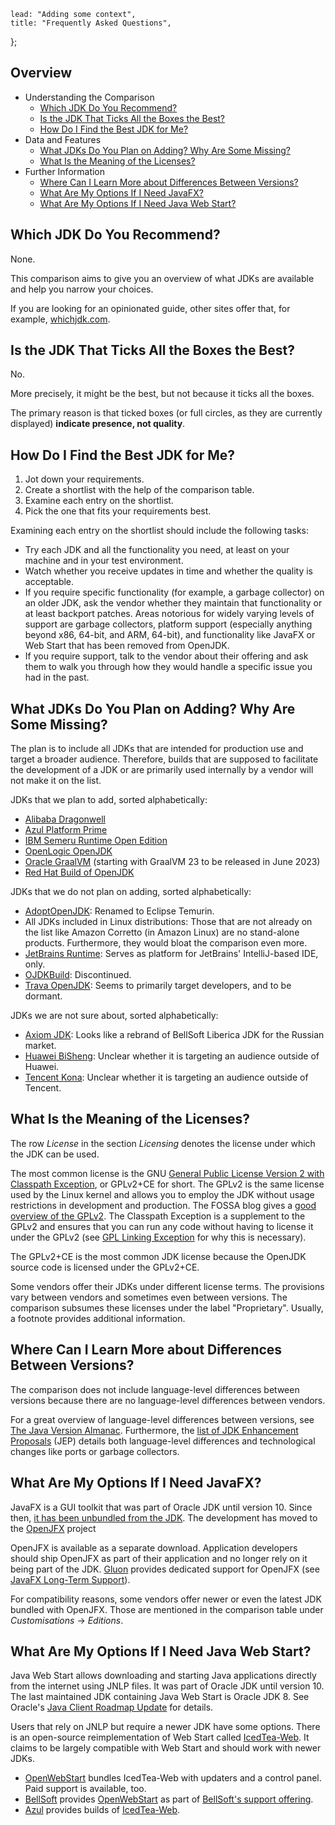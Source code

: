 
	lead: "Adding some context",
	title: "Frequently Asked Questions",
};

## Overview

-   Understanding the Comparison
    -   [Which JDK Do You Recommend?](#which-jdk-do-you-recommend)
    -   [Is the JDK That Ticks All the Boxes the Best?](#is-the-jdk-that-ticks-all-the-boxes-the-best)
    -   [How Do I Find the Best JDK for Me?](#how-do-i-find-the-best-jdk-for-me)
-   Data and Features
    -   [What JDKs Do You Plan on Adding? Why Are Some Missing?](#what-jdks-do-you-plan-on-adding-why-are-some-missing)
    -   [What Is the Meaning of the Licenses?](#what-is-the-meaning-of-the-licenses)
-   Further Information
    -   [Where Can I Learn More about Differences Between Versions?](#where-can-i-learn-more-about-differences-between-versions)
    -   [What Are My Options If I Need JavaFX?](#what-are-my-options-if-i-need-javafx)
    -   [What Are My Options If I Need Java Web Start?](#what-are-my-options-if-i-need-java-web-start)

## Which JDK Do You Recommend?

None.

This comparison aims to give you an overview of what JDKs are available and help you narrow your choices.

If you are looking for an opinionated guide, other sites offer that, for example, [whichjdk.com](https://whichjdk.com/).

## Is the JDK That Ticks All the Boxes the Best?

No.

More precisely, it might be the best, but not because it ticks all the boxes.

The primary reason is that ticked boxes (or full circles, as they are currently displayed) **indicate presence, not quality**.

## How Do I Find the Best JDK for Me?

1. Jot down your requirements.
2. Create a shortlist with the help of the comparison table.
3. Examine each entry on the shortlist.
4. Pick the one that fits your requirements best.

Examining each entry on the shortlist should include the following tasks:

-   Try each JDK and all the functionality you need, at least on your machine and in your test environment.
-   Watch whether you receive updates in time and whether the quality is acceptable.
-   If you require specific functionality (for example, a garbage collector) on an older JDK, ask the vendor whether they maintain that functionality or at least backport patches. Areas notorious for widely varying levels of support are garbage collectors, platform support (especially anything beyond x86, 64-bit, and ARM, 64-bit), and functionality like JavaFX or Web Start that has been removed from OpenJDK.
-   If you require support, talk to the vendor about their offering and ask them to walk you through how they would handle a specific issue you had in the past.

## What JDKs Do You Plan on Adding? Why Are Some Missing?

The plan is to include all JDKs that are intended for production use and target a broader audience. Therefore, builds that are supposed to facilitate the development of a JDK or are primarily used internally by a vendor will not make it on the list.

JDKs that we plan to add, sorted alphabetically:

-   [Alibaba Dragonwell](https://dragonwell-jdk.io/)
-   [Azul Platform Prime](https://www.azul.com/downloads/)
-   [IBM Semeru Runtime Open Edition](https://developer.ibm.com/languages/java/semeru-runtimes/)
-   [OpenLogic OpenJDK](https://www.openlogic.com/openjdk-downloads)
-   [Oracle GraalVM](https://www.graalvm.org/) (starting with GraalVM 23 to be released in June 2023)
-   [Red Hat Build of OpenJDK](https://developers.redhat.com/products/openjdk/download)

JDKs that we do not plan on adding, sorted alphabetically:

-   [AdoptOpenJDK](https://adoptopenjdk.net/): Renamed to Eclipse Temurin.
-   All JDKs included in Linux distributions: Those that are not already on the list like Amazon Corretto (in Amazon Linux) are no stand-alone products. Furthermore, they would bloat the comparison even more.
-   [JetBrains Runtime](https://github.com/JetBrains/JetBrainsRuntime): Serves as platform for JetBrains' IntelliJ-based IDE, only.
-   [OJDKBuild](https://github.com/ojdkbuild/ojdkbuild): Discontinued.
-   [Trava OpenJDK](https://github.com/TravaOpenJDK): Seems to primarily target developers, and to be dormant.

JDKs we are not sure about, sorted alphabetically:

-   [Axiom JDK](https://axiomjdk.ru/): Looks like a rebrand of BellSoft Liberica JDK for the Russian market.
-   [Huawei BiSheng](https://www.openeuler.org/en/other/projects/bishengjdk/): Unclear whether it is targeting an audience outside of Huawei.
-   [Tencent Kona](https://github.com/Tencent/): Unclear whether it is targeting an audience outside of Tencent.

## What Is the Meaning of the Licenses?

The row _License_ in the section _Licensing_ denotes the license under which the JDK can be used.

The most common license is the GNU [General Public License Version 2 with Classpath Exception](https://openjdk.org/legal/gplv2+ce.html), or GPLv2+CE for short. The GPLv2 is the same license used by the Linux kernel and allows you to employ the JDK without usage restrictions in development and production. The FOSSA blog gives a [good overview of the GPLv2](https://fossa.com/blog/open-source-software-licenses-101-gpl-v2/). The Classpath Exception is a supplement to the GPLv2 and ensures that you can run any code without having to license it under the GPLv2 (see [GPL Linking Exception](https://en.wikipedia.org/wiki/GPL_linking_exception) for why this is necessary).

The GPLv2+CE is the most common JDK license because the OpenJDK source code is licensed under the GPLv2+CE.

Some vendors offer their JDKs under different license terms. The provisions vary between vendors and sometimes even between versions. The comparison subsumes these licenses under the label "Proprietary". Usually, a footnote provides additional information.

## Where Can I Learn More about Differences Between Versions?

The comparison does not include language-level differences between versions because there are no language-level differences between vendors.

For a great overview of language-level differences between versions, see [The Java Version Almanac](https://javaalmanac.io/). Furthermore, the [list of JDK Enhancement Proposals](https://openjdk.org/jeps/0) (JEP) details both language-level differences and technological changes like ports or garbage collectors.

## What Are My Options If I Need JavaFX?

JavaFX is a GUI toolkit that was part of Oracle JDK until version 10. Since then, [it has been unbundled from the JDK](https://blogs.oracle.com/java/post/the-future-of-javafx-and-other-java-client-roadmap-updates). The development has moved to the [OpenJFX](https://openjfx.io/) project

OpenJFX is available as a separate download. Application developers should ship OpenJFX as part of their application and no longer rely on it being part of the JDK. [Gluon](https://gluonhq.com/) provides dedicated support for OpenJFX (see [JavaFX Long-Term Support](https://gluonhq.com/services/javafx-support/)).

For compatibility reasons, some vendors offer newer or even the latest JDK bundled with OpenJFX. Those are mentioned in the comparison table under _Customisations_ → _Editions_.

## What Are My Options If I Need Java Web Start?

Java Web Start allows downloading and starting Java applications directly from the internet using JNLP files. It was part of Oracle JDK until version 10. The last maintained JDK containing Java Web Start is Oracle JDK 8. See Oracle's [Java Client Roadmap Update](https://www.oracle.com/technetwork/java/javase/javaclientroadmapupdatev2020may-6548840.pdf) for details.

Users that rely on JNLP but require a newer JDK have some options. There is an open-source reimplementation of Web Start called [IcedTea-Web](https://github.com/AdoptOpenJDK/IcedTea-Web). It claims to be largely compatible with Web Start and should work with newer JDKs.

-   [OpenWebStart](https://openwebstart.com/) bundles IcedTea-Web with updaters and a control panel. Paid support is available, too.
-   [BellSoft](https://bell-sw.com/) provides [OpenWebStart](https://openwebstart.com/) as part of [BellSoft's support offering](https://bell-sw.com/support/).
-   [Azul](https://azul.com/) provides builds of [IcedTea-Web](https://www.azul.com/products/components/icedtea-web/).

